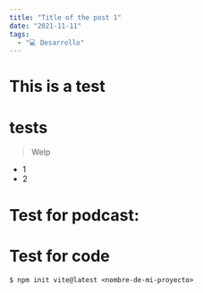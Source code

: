 ```yaml
---
title: "Title of the post 1"
date: "2021-11-11"
tags:
  - "💻 Desarrollo"
---
```


# This is a test <h1>tests</h1>


> Welp

- 1
- 2

# Test for podcast:

<Podcast episode="25Cy2HgrD0KFxRdnUNzs7x" />

# Test for code
```shell
$ npm init vite@latest <nombre-de-mi-proyecto>
```
